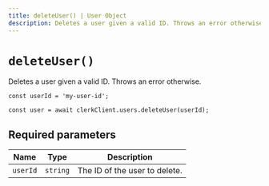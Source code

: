 ```yaml
---
title: deleteUser() | User Object
description: Deletes a user given a valid ID. Throws an error otherwise.
---
```


# `deleteUser()`

Deletes a user given a valid ID. Throws an error otherwise.

```tsx
const userId = 'my-user-id';

const user = await clerkClient.users.deleteUser(userId);
```

## Required parameters

| Name | Type | Description |
| --- | --- | --- |
| `userId` | `string` | The ID of the user to delete. |